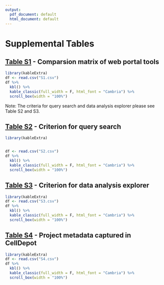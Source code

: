 ```yaml
---
output:
  pdf_document: default
  html_document: default
---
```

# Supplemental Tables {#SITable}

## [Table S1](https://github.com/interactivereport/CellDepot/blob/gh-pages/bookdown/S1.csv) - Comparsion matrix of web portal tools {-}
```r
library(kableExtra)
df <- read.csv("S1.csv")
df %>%
  kbl() %>%
  kable_classic(full_width = F, html_font = "Cambria") %>%
  scroll_box(width = "100%")
```
Note: The criteria for query search and data analysis explorer please see Table S2 and S3.

## [Table S2](https://github.com/interactivereport/CellDepot/blob/gh-pages/bookdown/S2.csv) - Criterion for query search {-}
```r
library(kableExtra)


df <- read.csv("S2.csv")
df %>%
  kbl() %>%
  kable_classic(full_width = F, html_font = "Cambria") %>%
  scroll_box(width = "100%")
```

## [Table S3](https://github.com/interactivereport/CellDepot/blob/gh-pages/bookdown/S3.csv) - Criterion for data analysis explorer {-}
```r
library(kableExtra)
df <- read.csv("S3.csv")
df %>%
  kbl() %>%
  kable_classic(full_width = F, html_font = "Cambria") %>%
  scroll_box(width = "100%")
```

## [Table S4](https://github.com/interactivereport/CellDepot/blob/gh-pages/bookdown/S4.csv) - Project metadata captured in CellDepot {-}
```r
library(kableExtra)
df <- read.csv("S4.csv")
df %>%
  kbl() %>%
  kable_classic(full_width = F, html_font = "Cambria") %>%
  scroll_box(width = "100%")
```


